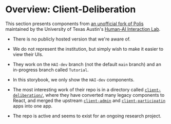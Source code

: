 # Overview: Client-Deliberation

This section presents components from [an unofficial fork of Polis][repo-dev] maintained by the University of Texas Austin's [Human-AI Interaction Lab][UT-HAI].

- There is no publicly hosted version that we're aware of.
- We do not represent the institution, but simply wish to make it easier to view their UIs.
- They work on the `HAI-dev` branch (not the default `main` branch) and an in-progress branch called `Tutorial`.
- In this storybook, we only show the `HAI-dev` components.
- The most interesting work of their repo is in a directory called [`client-deliberation/`][repo-dev-dir], where they have converted many legacy components to React, and merged the upstream [`client-admin`][upstream-admin] and [`client-participatin`][upstream-participation] apps into one app.
- The repo is active and seems to exist for an ongoing research project.


   [UT-HAI]: https://hai.ischool.utexas.edu/
   [repo-dev]: https://github.com/UT-HAI/polis/tree/HAI-dev/
   [repo-dev-dir]: https://github.com/UT-HAI/polis/tree/HAI-dev/client-deliberation
   [repo-branch-tutorial]: https://github.com/UT-HAI/polis/tree/Tutorial/
   [upstream-participation]: https://github.com/compdemocracy/polis/tree/edge/client-participation
   [upstream-admin]: https://github.com/compdemocracy/polis/tree/edge/client-admin
